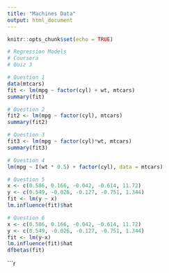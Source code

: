```yaml
---
title: "Machines Data"
output: html_document
---
```


```r
knitr::opts_chunk$set(echo = TRUE)
```



```r
# Regression Models
# Coursera
# Quiz 3
```





```r
# Question 1
data(mtcars)
fit <- lm(mpg ~ factor(cyl) + wt, mtcars)
summary(fit)
```





```r
# Question 2
fit2 <- lm(mpg ~ factor(cyl), mtcars)
summary(fit2)
```





```r
# Question 3
fit3 <- lm(mpg ~ factor(cyl)*wt, mtcars)
summary(fit3)
```





```r
# Question 4
lm(mpg ~ I(wt * 0.5) + factor(cyl), data = mtcars)
```





```r
# Question 5
x <- c(0.586, 0.166, -0.042, -0.614, 11.72)
y <- c(0.549, -0.026, -0.127, -0.751, 1.344)
fit <- lm(y ~ x)
lm.influence(fit)$hat
```





```r
# Question 6
x <- c(0.586, 0.166, -0.042, -0.614, 11.72)
y <- c(0.549, -0.026, -0.127, -0.751, 1.344)
fit <- lm(y~x)
lm.influence(fit)$hat
dfbetas(fit)
```





```r
